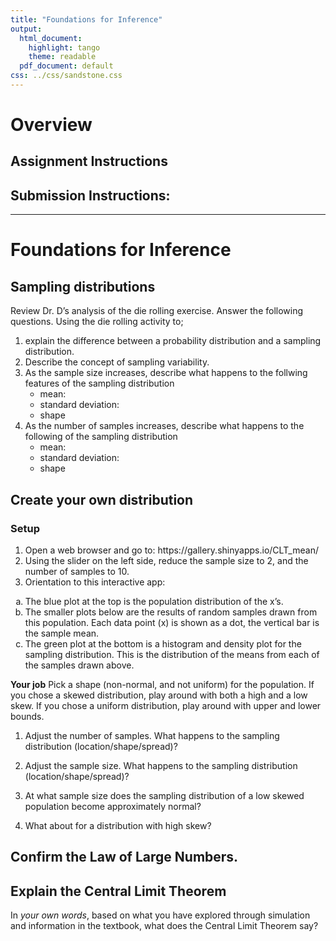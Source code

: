 ```yaml
---
title: "Foundations for Inference"
output:
  html_document:
    highlight: tango
    theme: readable
  pdf_document: default
css: ../css/sandstone.css
---
```


# Overview

## Assignment Instructions


## Submission Instructions:  

----

# Foundations for Inference

## Sampling distributions
Review Dr. D's analysis of the die rolling exercise. Answer the following questions. Using the die rolling activity to;  

1. explain the difference between a probability distribution and a sampling distribution.
2. Describe the concept of sampling variability.
3. As the sample size increases, describe what happens to the follwing features of the sampling distribution
      - mean:
      - standard deviation: 
      - shape
4. As the number of samples increases, describe what happens to the following of the sampling distribution
      - mean:
      - standard deviation: 
      - shape


## Create your own distribution
### Setup 

1. Open a web browser and go to: https://gallery.shinyapps.io/CLT_mean/
2.	Using the slider on the left side, reduce the sample size to 2, and the number of samples to 10. 
3. Orientation to this interactive app: 
  a. The blue plot at the top is the population distribution of the x’s. 
  b. The smaller plots below are the results of random samples drawn from this population. Each data point (x) is shown as a dot, the vertical bar is the sample mean. 
  c. The green plot at the bottom is a histogram and density plot for the sampling distribution. This is the distribution of the means from each of the samples drawn above.

**Your job** Pick a shape (non-normal, and not uniform) for the population. If you chose a skewed distribution, play around with both a high and a low skew. If you chose a uniform distribution, play around with upper and lower bounds. 

1.	Adjust the number of samples. What happens to the sampling distribution (location/shape/spread)? 


2.	Adjust the sample size. What happens to the sampling distribution (location/shape/spread)? 


3.	At what sample size does the sampling distribution of a low skewed population become approximately normal? 


4.	What about for a distribution with high skew? 

## Confirm the Law of Large Numbers. 




## Explain the Central Limit Theorem
In *your own words*, based on what you have explored through simulation and information in the textbook, what does the Central Limit Theorem say? 




